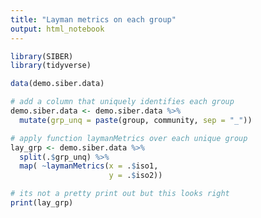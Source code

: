```yaml
---
title: "Layman metrics on each group"
output: html_notebook
---
```



```r

library(SIBER)
library(tidyverse)

```


```r

data(demo.siber.data)

# add a column that uniquely identifies each group
demo.siber.data <- demo.siber.data %>% 
  mutate(grp_unq = paste(group, community, sep = "_")) 

# apply function laymanMetrics over each unique group
lay_grp <- demo.siber.data %>% 
  split(.$grp_unq) %>% 
  map( ~laymanMetrics(x = .$iso1,
                      y = .$iso2))

# its not a pretty print out but this looks right
print(lay_grp)

```


